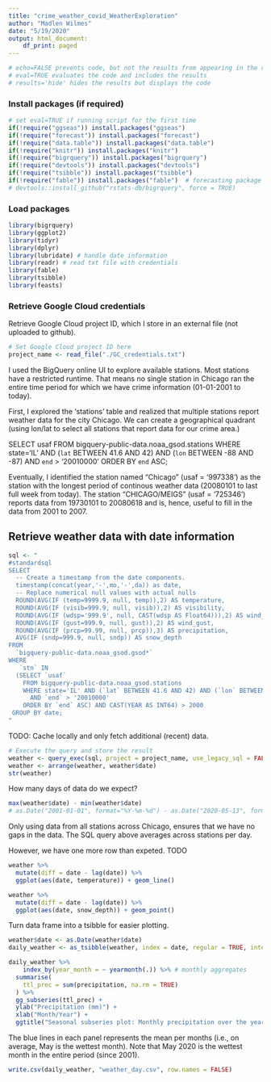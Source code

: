 ```yaml
---
title: "crime_weather_covid_WeatherExploration"
author: "Madlen Wilmes"
date: "5/19/2020"
output: html_document:
    df_print: paged
---
```


```r
# echo=FALSE prevents code, but not the results from appearing in the rendered file
# eval=TRUE evaluates the code and includes the results
# results='hide' hides the results but displays the code
```


### Install packages (if required)

```r
# set eval=TRUE if running script for the first time
if(!require("ggseas")) install.packages("ggseas")
if(!require("forecast")) install.packages("forecast")
if(!require("data.table")) install.packages("data.table")
if(!require("knitr")) install.packages("knitr")
if(!require("bigrquery")) install.packages("bigrquery")
if(!require("devtools")) install.packages("devtools") 
if(!require("tsibble")) install.packages("tsibble")
if(!require("fable")) install.packages("fable")  # forecasting package of the tidyverse family
# devtools::install_github("rstats-db/bigrquery", force = TRUE)
```

### Load packages

```r
library(bigrquery)
library(ggplot2)
library(tidyr)
library(dplyr)
library(lubridate) # handle date information
library(readr) # read txt file with credentials
library(fable)
library(tsibble)
library(feasts)
```

### Retrieve Google Cloud credentials
Retrieve Google Cloud project ID, which I store in an external file (not uploaded to github).
```r
# Set Google Cloud project ID here
project_name <- read_file("./GC_credentials.txt")
```


I used the BigQuery online UI to explore available stations. Most stations have a restricted runtime. That means no single station in Chicago ran the entire time period for which we have crime information (01-01-2001 to today).

First, I explored the 'stations' table and realized that multiple stations report weather data for the city Chicago. We can create a geographical quadrant (using lon/lat to select all stations that report data for our crime area.)

SELECT usaf
FROM bigquery-public-data.noaa_gsod.stations
WHERE state='IL' AND (`lat` BETWEEN 41.6 AND 42) AND (`lon` BETWEEN -88 AND -87)
  AND `end` > '20010000'
ORDER BY `end` ASC;

Eventually, I identified the station named "Chicago" (usaf = '997338') as the station with the longest period of continous weather data (20080101 to last full week from today). The station "CHICAGO/MEIGS" (usaf = '725346') reports data from 19730101 to 20080618 and is, hence, useful to fill in the data from 2001 to 2007.


## Retrieve weather data with date information
```r
sql <- "
#standardsql
SELECT
  -- Create a timestamp from the date components.
  timestamp(concat(year,'-',mo,'-',da)) as date,
  -- Replace numerical null values with actual nulls
  ROUND(AVG(IF (temp=9999.9, null, temp)),2) AS temperature,
  ROUND(AVG(IF (visib=999.9, null, visib)),2) AS visibility,
  ROUND(AVG(IF (wdsp='999.9', null, CAST(wdsp AS Float64))),2) AS wind_speed,
  ROUND(AVG(IF (gust=999.9, null, gust)),2) AS wind_gust,
  ROUND(AVG(IF (prcp=99.99, null, prcp)),3) AS precipitation,
  AVG(IF (sndp=999.9, null, sndp)) AS snow_depth
FROM
  `bigquery-public-data.noaa_gsod.gsod*`
WHERE
   `stn` IN 
  (SELECT `usaf`
    FROM bigquery-public-data.noaa_gsod.stations
    WHERE state='IL' AND (`lat` BETWEEN 41.6 AND 42) AND (`lon` BETWEEN -88 AND -87)
      AND `end` > '20010000'
    ORDER BY `end` ASC) AND CAST(YEAR AS INT64) > 2000
 GROUP BY date;
"
```


TODO: Cache locally and only fetch additional (recent) data.

```r
# Execute the query and store the result
weather <- query_exec(sql, project = project_name, use_legacy_sql = FALSE, max_pages = Inf)
weather <- arrange(weather, weather$date)
str(weather)
```

How many days of data do we expect?
```r
max(weather$date) - min(weather$date)
# as.Date("2001-01-01", format="%Y-%m-%d") - as.Date("2020-05-13", format="%Y-%m-%d")
```

Only using data from all stations across Chicago, ensures that we have no gaps in the data. The SQL query above averages across stations per day.

However, we have one more row than expeted. TODO


```r
weather %>% 
  mutate(diff = date - lag(date)) %>%
  ggplot(aes(date, temperature)) + geom_line()
```


```r
weather %>% 
  mutate(diff = date - lag(date)) %>%
  ggplot(aes(date, snow_depth)) + geom_point()
```

Turn data frame into a tsibble for easier plotting.

```r
weather$date <- as.Date(weather$date)
daily_weather <- as_tsibble(weather, index = date, regular = TRUE, interval = day)
```


```r
daily_weather %>%
    index_by(year_month = ~ yearmonth(.)) %>% # monthly aggregates
  summarise(
    ttl_prec = sum(precipitation, na.rm = TRUE)
  ) %>%
  gg_subseries(ttl_prec) +
  ylab("Precipitation (mm)") +
  xlab("Month/Year") +
  ggtitle("Seasonal subseries plot: Monthly precipitation over the years")
```

The blue lines in each panel represents the mean per months (i.e., on average, May is the wettest month). Note that May 2020 is the wettest month in the entire period (since 2001).

```r
write.csv(daily_weather, "weather_day.csv", row.names = FALSE)
```